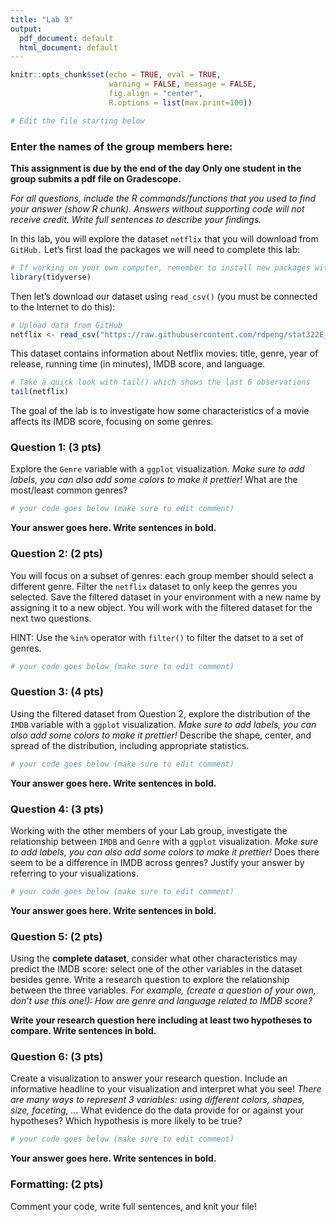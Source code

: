 ```yaml
---
title: "Lab 3"
output:
  pdf_document: default
  html_document: default
---
```


```r
knitr::opts_chunk$set(echo = TRUE, eval = TRUE,  
                      warning = FALSE, message = FALSE, 
                      fig.align = "center",
                      R.options = list(max.print=100))

# Edit the file starting below
```



### Enter the names of the group members here: 

**This assignment is due by the end of the day Only one student in the group submits a pdf file on Gradescope.**

*For all questions, include the R commands/functions that you used to find your answer (show R chunk). Answers without supporting code will not receive credit. Write full sentences to describe your findings.*

In this lab, you will explore the dataset `netflix` that you will download from `GitHub.` Let's first load the packages we will need to complete this lab:

```r
# If working on your own computer, remember to install new packages with install.packages("name") in the console
library(tidyverse) 
```

Then let's download our dataset using `read_csv()` (you must be connected to the Internet to do this):

```r
# Upload data from GitHub
netflix <- read_csv("https://raw.githubusercontent.com/rdpeng/stat322E_public/main/data/netflix.csv")
```

This dataset contains information about Netflix movies: title, genre, year of release, running time (in minutes), IMDB score, and language.

```r
# Take a quick look with tail() which shows the last 6 observations
tail(netflix)
```

The goal of the lab is to investigate how some characteristics of a movie affects its IMDB score, focusing on some genres.


### Question 1: (3 pts)

Explore the `Genre` variable with a `ggplot` visualization. *Make sure to add labels, you can also add some colors to make it prettier!* What are the most/least common genres?

```r
# your code goes below (make sure to edit comment)

```

**Your answer goes here. Write sentences in bold.**


### Question 2: (2 pts)

You will focus on a subset of genres: each group member should select a different genre. Filter the `netflix` dataset to only keep the genres you selected. Save the filtered dataset in your environment with a new name by assigning it to a new object. You will work with the filtered dataset for the next two questions.

HINT: Use the `%in%` operator with `filter()` to filter the datset to a set of genres.

```r
# your code goes below (make sure to edit comment)

```


### Question 3: (4 pts)

Using the filtered dataset from Question 2, explore the distribution of the `IMDB` variable with a `ggplot` visualization. *Make sure to add labels, you can also add some colors to make it prettier!* Describe the shape, center, and spread of the distribution, including appropriate statistics. 

```r
# your code goes below (make sure to edit comment)

```

**Your answer goes here. Write sentences in bold.**


### Question 4: (3 pts)

Working with the other members of your Lab group, investigate the relationship between `IMDB` and `Genre` with a `ggplot` visualization. *Make sure to add labels, you can also add some colors to make it prettier!* Does there seem to be a difference in IMDB across genres? Justify your answer by referring to your visualizations.

```r
# your code goes below (make sure to edit comment)

```

**Your answer goes here. Write sentences in bold.**


### Question 5: (2 pts)

Using the **complete dataset**, consider what other characteristics may predict the IMDB score: select one of the other variables in the dataset besides genre. Write a research question to explore the relationship between the three variables. *For example, (create a question of your own, don't use this one!): How are genre and language related to IMDB score?*

**Write your research question here including at least two hypotheses to compare. Write sentences in bold.**


### Question 6: (3 pts)

Create a visualization to answer your research question. Include an informative headline to your visualization and interpret what you see! *There are many ways to represent 3 variables: using different colors, shapes, size, faceting, ...* What evidence do the data provide for or against your hypotheses? Which hypothesis is more likely to be true?

```r
# your code goes below (make sure to edit comment)

```

**Your answer goes here. Write sentences in bold.**

### Formatting: (2 pts)

Comment your code, write full sentences, and knit your file!
